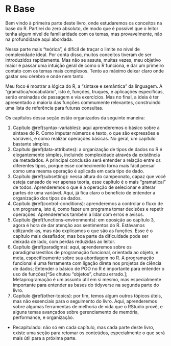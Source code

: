 # R Base {-}

Bem vindo à primeira parte deste livro, onde estudaremos os conceitos na base do R. Partirei do zero absoluto, de modo que é possível que o leitor tenha algum nível de familiaridade com os temas, mas provavelmente, não na profundidade aqui abordada.

Nessa parte mais "teórica", é difícil de traçar o limite no nível de complexidade ideal. Por conta disso, muitos conceitos tiveram de ser introduzidos rapidamente. Mas não se assute, muitas vezes, meu objetivo maior é passar uma intuição geral de como o R funciona, e dar um primeiro contato com os temas mais complexos. Tento ao máximo deixar claro onde gastar seu cérebro e onde nem tanto.

Meu foco é mostrar a lógica do R, a "sintaxe e semântica" da linguagem. A "gramática/vocabulário", isto é, funções, truques, e aplicações específicas, serão ensinadas de passagem e via exercícios. Mas no final, a ideia é ter apresentado a maioria das funções commumente relevantes, construindo uma lista de referência para futuras consultas.

Os capítulos dessa seção estão organizados da seguinte maneira:

1. Capítulo \@ref(syntax-variables): aqui aprenderemos o básico sobre a sintaxe do R. Como imputar números e texto, o que são expressões e variáveis, e como realizar operações básicas. No geral, um capítulo bastante simples.
2. Capítulo \@ref(data-attributes): a organização de tipos de dados no R é elegantemente simples, incluindo complexidade através da existência de metadados. A principal conclusão será entender a relação entre os diferentes tipos, porque esse conhecimento torna mais fácil pensar como uma mesma operação é aplicada em cada tipo de dado.
3. Capítulo \@ref(subsetting): nessa altura do campeonato, capaz que você esteja cansado de ver apenas teoria, esse capítulo é o mais "gramatical" de todos. Aprenderemos o que é a operação de selecionar e alterar partes de uma variável. Aqui, já fica claro o benefício de entender a organização dos tipos de dados.
4. Capítulo \@ref(control-conditions): aprenderemos a controlar o fluxo de um programa, isto é, como fazer um programa tomar decisões e repetir operações. Aprenderemos também a lidar com erros e avisos.
5. Capítulo \@ref(functions-environments): em oposição ao capítulo 3, agora é hora de dar atenção aos sentimentos do R. Estávamos utilizando-as, mas não explicamos o que são as funções. Esse é o capítulo mais desafiador, mas boa parte da dificuldade pode ser deixada de lado, com perdas reduzidas ao leitor.
6. Capítulo \@ref(paradigms): aqui, aprenderemos sobre os paradigmas/estilos de programação funcional, orientada ao objeto, e meta, especificamente sobre sua abordagem no R. A programação funcional é uma ferramenta com ligação direta nos projetos de ciência de dados; Entender o básico de POO no R é importante para entender o uso de funções[^Se chutou "objetos", chutou errado.]; Metaprogramação é um assunto útil em si mesmo, mas especialmente importante para entender as bases do tidyverse na segunda parte do livro.
7. Capítulo \@ref(other-topics): por fim, temos algum outros tópicos úteis, mas não essenciais para o seguimento do livro. Aqui, aprenderemos sobre algumas ferramentas de melhoria de vida que o RStudio provê, e alguns temas avançados sobre gerenciamento de memória, performance, e organização.
- Recapitulado: não só em cada capítulo, mas cada parte deste livro, existe uma seção para retomar os conteúdos, especialmente o que será mais útil para a próxima parte.
